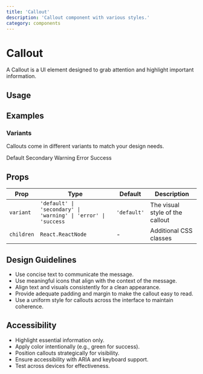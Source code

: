 ```yaml
---
title: 'Callout'
description: 'Callout component with various styles.'
category: components
---
```


# Callout

A Callout is a UI element designed to grab attention and highlight important information. 

## Usage

<ComponentPreview name="button" />

## Examples

### Variants

Callouts come in different variants to match your design needs.

<Tabs defaultValue='default'>
    <TabsList>
        <TabsTrigger value='default'>Default</TabsTrigger>
        <TabsTrigger value='secondary'>Secondary</TabsTrigger>
        <TabsTrigger value='gradient'>Warning</TabsTrigger>
        <TabsTrigger value='ghost'>Error</TabsTrigger>
        <TabsTrigger value='link'>Success</TabsTrigger>
    </TabsList>
    <TabsContent value='default'>
        <ComponentPreview
        name='button'
        />
    </TabsContent>
    <TabsContent value='secondary'>
        <ComponentPreview
        name='secondary_button'
        />
    </TabsContent>
    <TabsContent value='gradient'>
        <ComponentPreview
        name='gradient_button'
        />
    </TabsContent>
    <TabsContent value='ghost'>
        <ComponentPreview
        name='ghost_button'
        />
    </TabsContent>
    <TabsContent value='link'>
        <ComponentPreview
        name='link_button'
        />
    </TabsContent>
</Tabs>


## Props

| Prop        | Type                                                          | Default     | Description                                                |
| ----------- | ------------------------------------------------------------- | ----------- | ---------------------------------------------------------- |
| `variant`   | `'default' \| 'secondary' \| 'warning' \| 'error' \| 'success`| `'default'` | The visual style of the callout                            |
| `children`  | `React.ReactNode`                                             | -           | Additional CSS classes                                     |

## Design Guidelines

- Use concise text to communicate the message.
- Use meaningful icons that align with the context of the message.
- Align text and visuals consistently for a clean appearance.
- Provide adequate padding and margin to make the callout easy to read.
- Use a uniform style for callouts across the interface to maintain coherence.

## Accessibility

- Highlight essential information only.
- Apply color intentionally (e.g., green for success).
- Position callouts strategically for visibility.
- Ensure accessibility with ARIA and keyboard support.
- Test across devices for effectiveness.